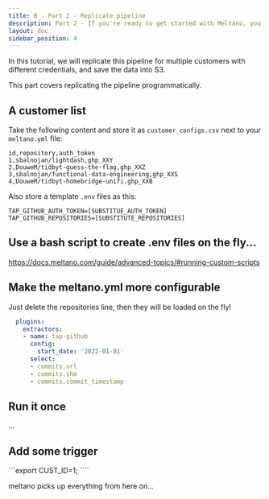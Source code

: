 ```yaml
---
title: B - Part 2 - Replicate pipeline
description: Part 2 - If you're ready to get started with Meltano, you've come to the right place!
layout: doc
sidebar_position: 4
---
```


In this tutorial, we will replicate this pipeline for multiple customers with different credentials, and save the data into S3.

This part covers replicating the pipeline programmatically.


## A customer list
Take the following content and store it as `customer_configs.csv` next to your `meltano.yml` file:

```
id,repository,auth_token
1,sbalnojan/lightdash,ghp_XXY
2,DouweM/tidbyt-guess-the-flag,ghp_XXZ
3,sbalnojan/functional-data-engineering,ghp_XXS
4,DouweM/tidbyt-homebridge-unifi,ghp_XXB
```

Also store a template `.env` files as this:

```
TAP_GITHUB_AUTH_TOKEN=[SUBSTITUE_AUTH_TOKEN]
TAP_GITHUB_REPOSITORIES=[SUBSTITUTE_REPOSITORIES]
```

## Use a bash script to create .env files on the fly...

https://docs.meltano.com/guide/advanced-topics/#running-custom-scripts


## Make the meltano.yml more configurable

Just delete the repositories line, then they will be loaded on the fly!

```yml
  plugins:
    extractors:
    - name: tap-github
      config:
        start_date: '2022-01-01'
      select:
      - commits.url
      - commits.sha
      - commits.commit_timestamp
```

## Run it once

...

## Add some trigger

```export CUST_ID=1; ````

 meltano picks up everything from here on...
